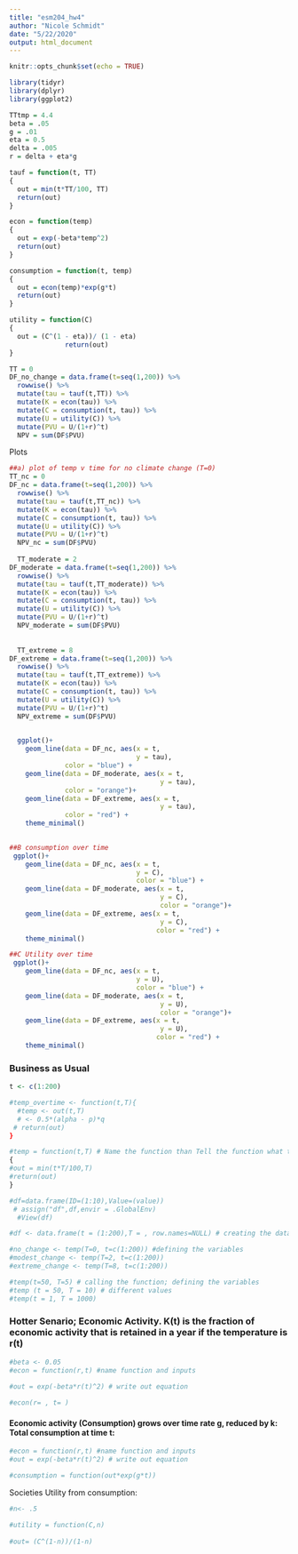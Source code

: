 ```yaml
---
title: "esm204_hw4"
author: "Nicole Schmidt"
date: "5/22/2020"
output: html_document
---
```


```r
knitr::opts_chunk$set(echo = TRUE)
```

```r
library(tidyr)
library(dplyr)
library(ggplot2)
```


```r

TTtmp = 4.4 
beta = .05
g = .01
eta = 0.5
delta = .005
r = delta + eta*g 

tauf = function(t, TT)
{
  out = min(t*TT/100, TT)
  return(out)
}

econ = function(temp)
{
  out = exp(-beta*temp^2)
  return(out)
}

consumption = function(t, temp)
{
  out = econ(temp)*exp(g*t)
  return(out)
}

utility = function(C)
{
  out = (C^(1 - eta))/ (1 - eta)
              return(out)
}

TT = 0
DF_no_change = data.frame(t=seq(1,200)) %>% 
  rowwise() %>% 
  mutate(tau = tauf(t,TT)) %>% 
  mutate(K = econ(tau)) %>% 
  mutate(C = consumption(t, tau)) %>% 
  mutate(U = utility(C)) %>% 
  mutate(PVU = U/(1+r)^t)
  NPV = sum(DF$PVU)

```

Plots 

```r
##a) plot of temp v time for no climate change (T=0)
TT_nc = 0
DF_nc = data.frame(t=seq(1,200)) %>% 
  rowwise() %>% 
  mutate(tau = tauf(t,TT_nc)) %>% 
  mutate(K = econ(tau)) %>% 
  mutate(C = consumption(t, tau)) %>% 
  mutate(U = utility(C)) %>% 
  mutate(PVU = U/(1+r)^t)
  NPV_nc = sum(DF$PVU)
  
  TT_moderate = 2
DF_moderate = data.frame(t=seq(1,200)) %>% 
  rowwise() %>% 
  mutate(tau = tauf(t,TT_moderate)) %>% 
  mutate(K = econ(tau)) %>% 
  mutate(C = consumption(t, tau)) %>% 
  mutate(U = utility(C)) %>% 
  mutate(PVU = U/(1+r)^t)
  NPV_moderate = sum(DF$PVU)
  
  
  TT_extreme = 8
DF_extreme = data.frame(t=seq(1,200)) %>% 
  rowwise() %>% 
  mutate(tau = tauf(t,TT_extreme)) %>% 
  mutate(K = econ(tau)) %>% 
  mutate(C = consumption(t, tau)) %>% 
  mutate(U = utility(C)) %>% 
  mutate(PVU = U/(1+r)^t)
  NPV_extreme = sum(DF$PVU)

  
  ggplot()+
    geom_line(data = DF_nc, aes(x = t,
                                y = tau),
              color = "blue") +
    geom_line(data = DF_moderate, aes(x = t,
                                      y = tau),
              color = "orange")+
    geom_line(data = DF_extreme, aes(x = t,
                                      y = tau),
              color = "red") + 
    theme_minimal()
    

```

```r
##B consumption over time 
 ggplot()+
    geom_line(data = DF_nc, aes(x = t,
                                y = C),
                                color = "blue") +
    geom_line(data = DF_moderate, aes(x = t,
                                      y = C),
                                      color = "orange")+
    geom_line(data = DF_extreme, aes(x = t,
                                      y = C),
                                     color = "red") + 
    theme_minimal()

```


```r
##C Utility over time 
 ggplot()+
    geom_line(data = DF_nc, aes(x = t,
                                y = U),
                                color = "blue") +
    geom_line(data = DF_moderate, aes(x = t,
                                      y = U),
                                      color = "orange")+
    geom_line(data = DF_extreme, aes(x = t,
                                      y = U),
                                     color = "red") + 
    theme_minimal()
```

### Business as Usual
```r

t <- c(1:200)

#temp_overtime <- function(t,T){
  #temp <- out(t,T)
  # <- 0.5*(alpha - p)*q
 # return(out)
}

#temp = function(t,T) # Name the function than Tell the function what the inputs are
{ 
#out = min(t*T/100,T)
#return(out)
}

#df=data.frame(ID=(1:10),Value=(value)) 
 # assign("df",df,envir = .GlobalEnv)
  #View(df)

#df <- data.frame(t = (1:200),T = , row.names=NULL) # creating the data frame

#no_change <- temp(T=0, t=c(1:200)) #defining the variables
#modest_change <- temp(T=2, t=c(1:200))
#extreme_change <- temp(T=8, t=c(1:200))

#temp(t=50, T=5) # calling the function; defining the variables
#temp (t = 50, T = 10) # different values 
#temp(t = 1, T = 1000)
```

### Hotter Senario; Economic Activity. K(t) is the fraction of economic activity that is retained in a year if the temperature is r(t) 

```r
#beta <- 0.05
#econ = function(r,t) #name function and inputs
  
#out = exp(-beta*r(t)^2) # write out equation

#econ(r= , t= )

```


#### Economic activity (Consumption) grows over time rate g, reduced by k: Total consumption at time t:
```r

#econ = function(r,t) #name function and inputs
#out = exp(-beta*r(t)^2) # write out equation

#consumption = function(out*exp(g*t))

```

Societies Utility from consumption:
```r

#n<- .5

#utility = function(C,n)
  
#out= (C^(1-n))/(1-n)


```

